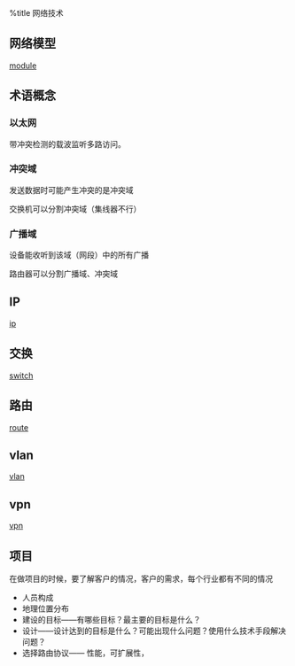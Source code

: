 %title 网络技术

== 网络模型 ==
[[module|module]]

== 术语概念 ==
=== 以太网 === 

带冲突检测的载波监听多路访问。

=== 冲突域 ===
发送数据时可能产生冲突的是冲突域 

交换机可以分割冲突域（集线器不行） 

=== 广播域 ===
设备能收听到该域（网段）中的所有广播 

路由器可以分割广播域、冲突域

== IP ==
[[ip|ip]]

== 交换 ==
[[switch|switch]]

== 路由 ==
[[route|route]]

== vlan ==
[[vlan|vlan]]

== vpn ==
[[vpn|vpn]]

== 项目 ==
在做项目的时候，要了解客户的情况，客户的需求，每个行业都有不同的情况

* 人员构成
* 地理位置分布
* 建设的目标——有哪些目标？最主要的目标是什么？
* 设计——设计达到的目标是什么？可能出现什么问题？使用什么技术手段解决问题？
* 选择路由协议—— 性能，可扩展性，
